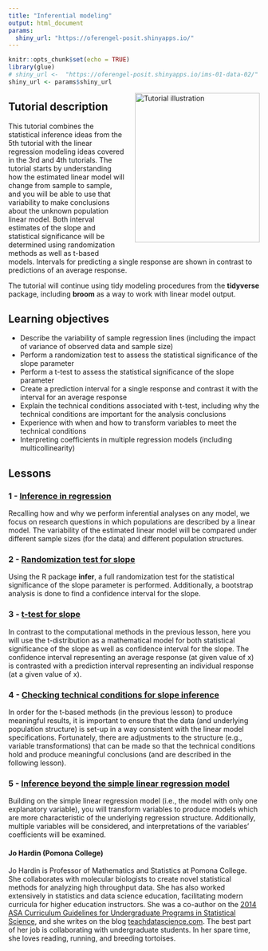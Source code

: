 ```yaml
---
title: "Inferential modeling"
output: html_document
params:
  shiny_url: "https://oferengel-posit.shinyapps.io/"
---
```


<meta http-equiv='cache-control' content='no-cache'> 
<meta http-equiv='expires' content='0'> 
<meta http-equiv='pragma' content='no-cache'>

```r
knitr::opts_chunk$set(echo = TRUE)
library(glue)
# shiny_url <-  "https://oferengel-posit.shinyapps.io/ims-01-data-02/"
shiny_url <- params$shiny_url
```

<img style="float: right; margin: 0px 0px 20px 20px" src="../logo/umcg-openintro-hex.png" alt="Tutorial illustration" width="250" height="300">

## Tutorial description

This tutorial combines the statistical inference ideas from the 5th tutorial with the linear regression modeling ideas covered in the 3rd and 4th tutorials.  The tutorial starts by understanding how the estimated linear model will change from sample to sample, and you will be able to use that variability to make conclusions about the unknown population linear model.  Both interval estimates of the slope and statistical significance will be determined using randomization methods as well as t-based models.  Intervals for predicting a single response are shown in contrast to predictions of an average response.  

The tutorial will continue using tidy modeling procedures from the **tidyverse** package, including **broom** as a way to work with linear model output.

## Learning objectives

* Describe the variability of sample regression lines (including the impact of variance of observed data and sample size)
* Perform a randomization test to assess the statistical significance of the slope parameter
* Perform a t-test to assess the statistical significance of the slope parameter
* Create a prediction interval for a single response and contrast it with the interval for an average response
* Explain the technical conditions associated with t-test, including why the technical conditions are important for the analysis conclusions
* Experience with when and how to transform variables to meet the technical conditions
* Interpreting coefficients in multiple regression models (including multicollinearity)


## Lessons

### 1 - [Inference in regression](`r glue("{shiny_url}06-01-lesson/")`)

Recalling how and why we perform inferential analyses on any model, we focus on research questions in which populations are described by a linear model.  The variability of the estimated linear model will be compared under different sample sizes (for the data) and different population structures.

### 2 - [Randomization test for slope](`r glue("{shiny_url}06-02-lesson/")`)

Using the R package **infer**, a full randomization test for the statistical significance of the slope parameter is performed.  Additionally, a bootstrap analysis is done to find a confidence interval for the slope.

### 3 - [t-test for slope](`r glue("{shiny_url}06-03-lesson/")`)

In contrast to the computational methods in the previous lesson, here you will use the t-distribution as a mathematical model for both statistical significance of the slope as well as confidence interval for the slope.  The confidence interval representing an average response (at given value of x) is contrasted with a prediction interval representing an individual response (at a given value of x).

### 4 - [Checking technical conditions for slope inference](`r glue("{shiny_url}06-04-lesson/")`)

In order for the t-based methods (in the previous lesson) to produce meaningful results, it is important to ensure that the data (and underlying population structure) is set-up in a way consistent with the linear model specifications.  Fortunately, there are adjustments to the structure (e.g., variable transformations) that can be made so that the technical conditions hold and produce meaningful conclusions (and are described in the following lesson).

### 5 - [Inference beyond the simple linear regression model](`r glue("{shiny_url}06-05-lesson/")`)

Building on the simple linear regression model (i.e., the model with only one explanatory variable), you will transform variables to produce models which are more characteristic of the underlying regression structure.  Additionally, multiple variables will be considered, and interpretations of the variables' coefficients will be examined.


<!-- <img style="float: left; margin: 0px 20px 20px 0px" src="../instructor-photos/jo.png" alt="Jo Hardin" width="150" height="150"> -->

#### Jo Hardin (Pomona College)

Jo Hardin is Professor of Mathematics and Statistics at Pomona College.
She collaborates with molecular biologists to create novel statistical methods for analyzing high throughput data.
She has also worked extensively in statistics and data science education, facilitating modern curricula for higher education instructors.
She was a co-author on the [2014 ASA Curriculum Guidelines for Undergraduate Programs in Statistical Science](https://www.amstat.org/asa/education/Curriculum-Guidelines-for-Undergraduate-Programs-in-Statistical-Science.aspx), and she writes on the blog [teachdatascience.com](https://teachdatascience.com/).
The best part of her job is collaborating with undergraduate students.
In her spare time, she loves reading, running, and breeding tortoises.
